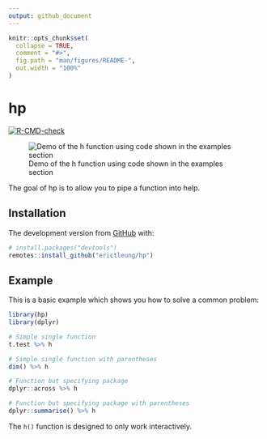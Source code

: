 ```yaml
---
output: github_document
---
```


<!-- README.md is generated from README.Rmd. Please edit that file -->

```r
knitr::opts_chunk$set(
  collapse = TRUE,
  comment = "#>",
  fig.path = "man/figures/README-",
  out.width = "100%"
)
```

# hp

<!-- badges: start -->
[![R-CMD-check](https://github.com/erictleung/hp/workflows/R-CMD-check/badge.svg)](https://github.com/erictleung/hp/actions)
<!-- badges: end -->

![Demo of the h function using code shown in the examples section](man/figures/hp.gif)

The goal of hp is to allow you to pipe a function into help.

## Installation

The development version from [GitHub](https://github.com/erictleung/hp) with:

```r
# install.packages("devtools")
remotes::install_github("erictleung/hp")
```

## Example

This is a basic example which shows you how to solve a common problem:

```r
library(hp)
library(dplyr)

# Simple single function
t.test %>% h

# Simple single function with parentheses
dim() %>% h

# Function but specifying package
dplyr::across %>% h

# Function but specifying package with parentheses
dplyr::summarise() %>% h
```

The `h()` function is designed to only work interactively.


